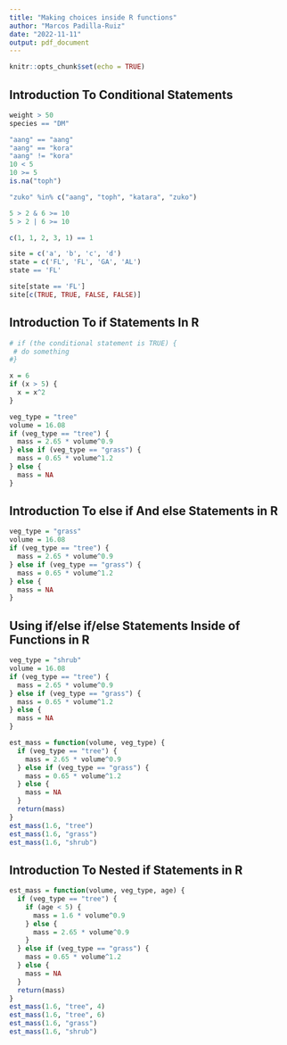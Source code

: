 ```yaml
---
title: "Making choices inside R functions"
author: "Marcos Padilla-Ruiz"
date: "2022-11-11"
output: pdf_document
---
```


```r
knitr::opts_chunk$set(echo = TRUE)
```

## Introduction To Conditional Statements
```r
weight > 50
species == "DM"

"aang" == "aang"
"aang" == "kora"
"aang" != "kora"
10 < 5
10 >= 5
is.na("toph")

"zuko" %in% c("aang", "toph", "katara", "zuko")

5 > 2 & 6 >= 10
5 > 2 | 6 >= 10

c(1, 1, 2, 3, 1) == 1

site = c('a', 'b', 'c', 'd')
state = c('FL', 'FL', 'GA', 'AL')
state == 'FL'

site[state == 'FL']
site[c(TRUE, TRUE, FALSE, FALSE)]
```


## Introduction To if Statements In R
```r
# if (the conditional statement is TRUE) {
 # do something
#}

x = 6
if (x > 5) {
  x = x^2
}

veg_type = "tree"
volume = 16.08
if (veg_type == "tree") {
  mass = 2.65 * volume^0.9
} else if (veg_type == "grass") {
  mass = 0.65 * volume^1.2
} else {
  mass = NA
}
```


## Introduction To else if And else Statements in R
```r
veg_type = "grass"
volume = 16.08
if (veg_type == "tree") {
  mass = 2.65 * volume^0.9
} else if (veg_type == "grass") {
  mass = 0.65 * volume^1.2
} else {
  mass = NA
}
```


## Using if/else if/else Statements Inside of Functions in R
```r
veg_type = "shrub"
volume = 16.08
if (veg_type == "tree") {
  mass = 2.65 * volume^0.9
} else if (veg_type == "grass") {
  mass = 0.65 * volume^1.2
} else {
  mass = NA
}

est_mass = function(volume, veg_type) {
  if (veg_type == "tree") {
    mass = 2.65 * volume^0.9
  } else if (veg_type == "grass") {
    mass = 0.65 * volume^1.2
  } else {
    mass = NA
  }
  return(mass)
}
est_mass(1.6, "tree")
est_mass(1.6, "grass")
est_mass(1.6, "shrub")
```


## Introduction To Nested if Statements in R
```r
est_mass = function(volume, veg_type, age) {
  if (veg_type == "tree") {
    if (age < 5) {
      mass = 1.6 * volume^0.9
    } else {
      mass = 2.65 * volume^0.9
    }  
  } else if (veg_type == "grass") {
    mass = 0.65 * volume^1.2
  } else {
    mass = NA
  }
  return(mass)
}
est_mass(1.6, "tree", 4)
est_mass(1.6, "tree", 6)
est_mass(1.6, "grass")
est_mass(1.6, "shrub")
```








